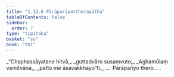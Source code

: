 ```yaml
---
title: "1.12.6 Pārāpariyattheragāthā"
tableOfContents: false
sidebar:
  order: 7
type: "tipitaka"
basket: "su"
book: "th1"
---
```



<DynamicBreadcrumb />

<Division number="116" book="th1" bookNo="19" page="245">

<Paragraph number="259" type="verses" book="th1">
_“Chaphassāyatane hitvā,_  
_guttadvāro susaṃvuto;_  
_Aghamūlaṃ vamitvāna,_  
_patto me āsavakkhayo”ti._  


</Paragraph>
</Division>

<Paragraph number="260" type="center" book="th1">
…  Pārāpariyo thero… .
</Paragraph>
